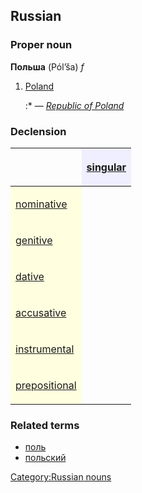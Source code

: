 ==Russian==
[[Category:Russian nouns]]
===Proper noun===
'''Польша''' (Pól’ša) ''f''

#[[Poland]]
#:*{{RUchar|[[республика|Респу́блика]] По́льша}} — ''[[Republic of Poland]]''

===Declension===
{| border="1" cellpadding="4" cellspacing="0"
!
! style="background-color: #EFEFFF" align="center"|[[singular]]
|-
! style="background-color: #FFFFE0" align="left"|[[nominative case|nominative]]
| align="center"|{{RUchar|По́льша}}
|-
! style="background-color: #FFFFE0" align="left"|[[genitive case|genitive]]
| align="center"|{{RUchar|По́льши}}
|-
! style="background-color: #FFFFE0" align="left"|[[dative case|dative]]
| align="center"|{{RUchar|По́льше}}
|-
! style="background-color: #FFFFE0" align="left"|[[accusative case|accusative]]
| align="center"|{{RUchar|По́льшу}}
|-
! style="background-color: #FFFFE0" align="left"|[[instrumental case|instrumental]]
| align="center"|{{RUchar|По́льшой, По́льшою}}
|-
! style="background-color: #FFFFE0" align="left"|[[prepositional case|prepositional]]
| align="center"|{{RUchar|о По́льше}}
|}

===Related terms===
*[[поль]]
*[[польский]]